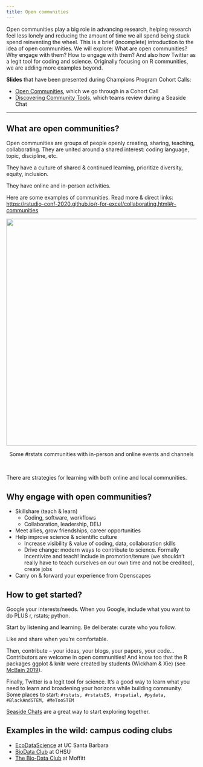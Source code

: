 ```yaml
---
title: Open communities
---
```


Open communities play a big role in advancing research, helping research feel less lonely and reducing the amount of time we all spend being stuck spend reinventing the wheel. This is a brief (incomplete) introduction to the idea of open communities. We will explore: What are open communities? Why engage with them? How to engage with them? And also how Twitter as a legit tool for coding and science. Originally focusing on R communities, we are adding more examples beyond.

**Slides** that have been presented during Champions Program Cohort Calls:

-   [Open Communities](https://docs.google.com/presentation/d/17HSNmBYvPw-7Prioys7WIhL9QGVb3s3bJCLaAJVaChc/edit?usp=sharing), which we go through in a Cohort Call
-   [Discovering Community Tools](https://docs.google.com/presentation/d/1czvMz7a84jkaYDwHlG1cuKyf9B0mciQJVOFcc7hZtpU/edit?usp=sharing), which teams review during a Seaside Chat

------------------------------------------------------------------------

## What are open communities?

Open communities are groups of people openly creating, sharing, teaching, collaborating. They are united around a shared interest: coding language, topic, discipline, etc.

They have a culture of shared & continued learning, prioritize diversity, equity, inclusion.

They have online and in-person activities.

Here are some examples of communities. Read more & direct links: <https://rstudio-conf-2020.github.io/r-for-excel/collaborating.html#r-communities>

<center>

<img src="img/rstats-communities.png" width="600px"/></a>

<figcaption>

Some #rstats communities with in-person and online events and channels

</figcaption>

</center>

<br>

There are strategies for learning with both online and local communities.

## Why engage with open communities?

-   Skillshare (teach & learn)
    -   Coding, software, workflows
    -   Collaboration, leadership, DEIJ
-   Meet allies, grow friendships, career opportunities
-   Help improve science & scientific culture
    -   Increase visibility & value of coding, data, collaboration skills
    -   Drive change: modern ways to contribute to science. Formally incentivize and teach! Include in promotion/tenure (we shouldn't really have to teach ourselves on our own time and not be credited), create jobs
-   Carry on & forward your experience from Openscapes

## How to get started?

Google your interests/needs. When you Google, include what you want to do PLUS r, rstats; python.

Start by listening and learning. Be deliberate: curate who you follow.

Like and share when you're comfortable.

Then, contribute -- your ideas, your blogs, your papers, your code... Contributors are welcome in open communities! And know too that the R packages ggplot & knitr were created by students (Wickham & Xie) (see [McBain 2019](https://resources.rstudio.com/rstudio-conf-2019/our-colour-of-magic-the-open-sourcery-of-fantastic-r-packages)).

Finally, Twitter is a legit tool for science. It's a good way to learn what you need to learn and broadening your horizons while building community. Some places to start: `#rstats, #rstatsES, #rspatial, #pydata, #BlackAndSTEM, #MeTooSTEM`

[Seaside Chats](https://github.com/Openscapes/seaside-chats#seaside-chats) are a great way to start exploring together.

## Examples in the wild: campus coding clubs

-   [EcoDataScience](http://eco-data-science.github.io/) at UC Santa Barbara
-   [BioData Club](https://biodata-club.github.io) at OHSU
-   [The Bio-Data Club](https://www.biodataclub.org/) at Moffitt
